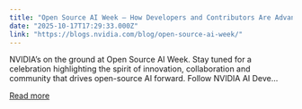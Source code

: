 ```yaml
---
title: "Open Source AI Week — How Developers and Contributors Are Advancing AI Innovation"
date: "2025-10-17T17:29:33.000Z"
link: "https://blogs.nvidia.com/blog/open-source-ai-week/"
---
```


NVIDIA’s on the ground at Open Source AI Week. Stay tuned for a celebration highlighting the spirit of innovation, collaboration and community that drives open-source AI forward. Follow NVIDIA AI Deve...

[Read more](https://blogs.nvidia.com/blog/open-source-ai-week/)
